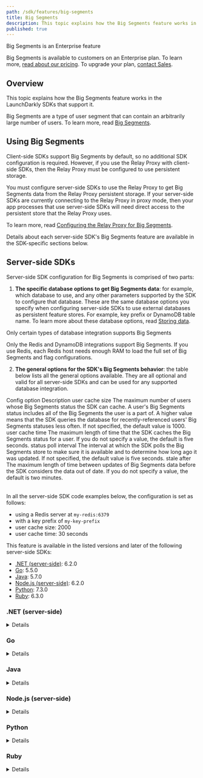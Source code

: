 ```yaml
---
path: /sdk/features/big-segments
title: Big Segments
description: This topic explains how the Big Segments feature works in the LaunchDarkly SDKs that support it.
published: true
---
```


<Callout intent="primary">
  <CalloutTitle>Big Segments is an Enterprise feature</CalloutTitle>
  <CalloutDescription>

Big Segments is available to customers on an Enterprise plan. To learn more, [read about our pricing](https://launchdarkly.com/pricing/). To upgrade your plan, [contact Sales](https://launchdarkly.com/contact-sales/).

  </CalloutDescription>
</Callout>

## Overview

This topic explains how the Big Segments feature works in the LaunchDarkly SDKs that support it.

Big Segments are a type of user segment that can contain an arbitrarily large number of users. To learn more, read [Big Segments](/home/users/big-segments).

## Using Big Segments

Client-side SDKs support Big Segments by default, so no additional SDK configuration is required. However, if you use the Relay Proxy with client-side SDKs, then the Relay Proxy must be configured to use persistent storage.

You must configure server-side SDKs to use the Relay Proxy to get Big Segments data from the Relay Proxy persistent storage. If your server-side SDKs are currently connecting to the Relay Proxy in proxy mode, then your app processes that use server-side SDKs will need direct access to the persistent store that the Relay Proxy uses.

To learn more, read [Configuring the Relay Proxy for Big Segments](/home/relay-proxy/deploying#configuring-the-relay-proxy-for-big-segments).

Details about each server-side SDK's Big Segments feature are available in the SDK-specific sections below.

## Server-side SDKs

Server-side SDK configuration for Big Segments is comprised of two parts:

1. **The specific database options to get Big Segments data**: for example, which database to use, and any other parameters supported by the SDK to configure that database. These are the same database options you specify when configuring server-side SDKs to use external databases as persistent feature stores. For example, key prefix or DynamoDB table name. To learn more about these database options, read [Storing data](/sdk/features/storing-data).

<Callout intent="alert">
<CalloutTitle>Only certain types of database integration supports Big Segments</CalloutTitle>
<CalloutDescription>

Only the Redis and DynamoDB integrations support Big Segments. If you use Redis, each Redis host needs enough RAM to load the full set of Big Segments and flag configurations.

</CalloutDescription>
</Callout>

2. **The general options for the SDK's Big Segments behavior**: the table below lists all the general options available. They are all optional and valid for all server-side SDKs and can be used for any supported database integration.

<Table>
  <TableHeader>
    <TableHeadCell>Config option</TableHeadCell>
    <TableHeadCell>Description</TableHeadCell>
  </TableHeader>
  <TableBody>
    <TableRow>
      <TableCell>
        user cache size
      </TableCell>
      <TableCell>
        The maximum number of users whose Big Segments status the SDK can cache. A user's Big Segments status includes all of the Big Segments the user is a part of. A higher value means that the SDK queries the database for recently-referenced users' Big Segments statuses less often. If not specified, the default value is 1000.
      </TableCell>
    </TableRow>
    <TableRow>
      <TableCell>
        user cache time
      </TableCell>
      <TableCell>
        The maximum length of time that the SDK caches the Big Segments status for a user. If you do not specify a value, the default is five seconds.
      </TableCell>
    </TableRow>
    <TableRow>
      <TableCell>
        status poll interval
      </TableCell>
      <TableCell>
        The interval at which the SDK polls the Big Segments store to make sure it is available and to determine how long ago it was updated. If not specified, the default value is five seconds.
      </TableCell>
    </TableRow>
    <TableRow>
      <TableCell>
        stale after
      </TableCell>
      <TableCell>
        The maximum length of time between updates of Big Segments data before the SDK considers the data out of date. If you do not specify a value, the default is two minutes.
      </TableCell>
    </TableRow>
  </TableBody>
</Table>

In all the server-side SDK code examples below, the configuration is set as follows:

* using a Redis server at `my-redis:6379`
* with a key prefix of `my-key-prefix`
* user cache size: 2000
* user cache time: 30 seconds

This feature is available in the listed versions and later of the following server-side SDKs:

* [.NET (server-side)](#net-server-side): 6.2.0
* [Go](#go): 5.5.0
* [Java](#java): 5.7.0
* [Node.js (server-side)](#nodejs-server-side): 6.2.0
* [Python](#python): 7.3.0
* [Ruby](#ruby): 6.3.0

### .NET (server-side)

<Details summary="Expand .NET (server-side) code sample">

Big Segments is available in version 6.2.0 and later:

<CodeTabs
  defaultValue="csharp"
  values={[
    { label: '.NET', value: 'csharp', },
  ]
  }>
  <CodeTabItem value="csharp">

```csharp
using LaunchDarkly.Sdk.Server;
using LaunchDarkly.Sdk.Server.Integrations;
var config = Configuration.Builder("my-sdk-key")
    .BigSegments(
        Components.BigSegments(
            Redis.DataStore()
                .HostAndPort("my-redis", 6379)
                .Prefix("my-key-prefix")
        )
        .UserCacheSize(2000)
        .UserCacheTime(TimeSpan.FromSeconds(30))
    )
    .Build();
var client = new LDClient(config);
```

  </CodeTabItem>
</CodeTabs>

To learn more about the available Big Segments configuration options, read [`BigSegmentsConfigurationBuilder`](https://launchdarkly.github.io/dotnet-server-sdk/api/LaunchDarkly.Sdk.Server.Integrations.BigSegmentsConfigurationBuilder.html).
</Details>

### Go

<Details summary="Expand Go code sample">

Big Segments is available in version 5.5.0 and later:

<CodeTabs
  defaultValue="go"
  values={[
    { label: 'Go', value: 'go', },
  ]
  }>
  <CodeTabItem value="go">

```go
import (
    ld "gopkg.in/launchdarkly/go-server-sdk.v5"
    "gopkg.in/launchdarkly/go-server-sdk.v5/ldcomponents"
    ldredis "github.com/launchdarkly/go-server-sdk-redis"
)

var config ld.Config
config.BigSegments = ldcomponents.BigSegments(
    ldredis.DataStore().
        HostAndPort("my-redis", 6379).
        Prefix("my-key-prefix"),
    ).
    UserCacheSize(2000).
    UserCacheTime(time.Second * 30)
client := ld.MakeCustomClient(sdkKey, config, waitTime)
```

  </CodeTabItem>
</CodeTabs>

To learn more about the available Big Segments configuration options, read [`BigSegmentsConfigurationBuilder`](https://pkg.go.dev/gopkg.in/launchdarkly/go-server-sdk.v5/ldcomponents#BigSegmentsConfigurationBuilder).
</Details>

### Java

<Details summary="Expand Java code sample">

Big Segments is available in version 5.7.0 and later:

<CodeTabs
  defaultValue="java"
  values={[
    { label: 'Java', value: 'java', },
  ]
  }>
  <CodeTabItem value="java">

```java
import com.launchdarkly.sdk.server.*;
import com.launchdarkly.sdk.server.integrations.*;

import java.net.URI;
import java.time.Duration;

LDConfig config = new LDConfig.Builder()
    .bigSegments(
        Components.bigSegments(
            Redis.dataStore()
                .uri(URI.create("redis://my-redis:6379"))
                .prefix("my-key-prefix")
        )
        .userCacheSize(2000)
        .userCacheTime(Duration.ofSeconds(30))
    )
    .build();
LDClient client = new LDClient(sdkKey, config);
```

  </CodeTabItem>
</CodeTabs>

To use either the Redis integration, as shown above, or the DynamoDB integration in the Java SDK, you must also install additional packages. To learn more, read [Using Redis as a persistent feature store](/sdk/features/storing-data/redis#java) and [Using DynamoDB as a persistent feature store](/sdk/features/storing-data/dynamodb#java).

To learn more about the available Big Segments configuration options, read [`BigSegmentsConfigurationBuilder`](https://launchdarkly.github.io/java-server-sdk/com/launchdarkly/sdk/server/integrations/BigSegmentsConfigurationBuilder.html).
</Details>

### Node.js (server-side)

<Details summary="Expand Node.js (server-side) code sample">

Big Segments is available in version 6.2.0 and later:

<CodeTabs
  defaultValue="js"
  values={[
    { label: 'JavaScript', value: 'js', },
    { label: 'TypeScript', value: 'ts', },
  ]
  }>
  <CodeTabItem value="js">

```js
const LaunchDarkly = require('launchdarkly-node-server-sdk');
const { RedisBigSegmentStore } = require('launchdarkly-node-server-sdk-redis');

const store = RedisBigSegmentStore({
  redisOpts: { url: 'redis://your-redis:6379' },
  prefix: 'your-key-prefix'
});

const config = {
  bigSegments: {
    store: store,
    userCacheSize: 2000,
    userCacheTime: 30
  }
};
const client = LaunchDarkly.init(sdkKey, config);
```

  </CodeTabItem>
  <CodeTabItem value="ts">

```ts
import * as LaunchDarkly from 'launchdarkly-node-server-sdk';
import { RedisBigSegmentStore } from 'launchdarkly-node-server-sdk-redis';

const store = RedisBigSegmentStore({
  redisOpts: { url: 'redis://your-redis:6379' },
  prefix: 'your-key-prefix'
});

const options: LaunchDarkly.LDOptions = {
  bigSegments: {
    store: store,
    userCacheSize: 2000,
    userCacheTime: 30
  }
};
const client = LaunchDarkly.init('YOUR_SDK_KEY', options);
```

  </CodeTabItem>
</CodeTabs>

To learn more about the available Big Segments configuration options, read [`LDBigSegmentsOptions`](https://launchdarkly.github.io/node-server-sdk/interfaces/_launchdarkly_node_server_sdk_.LDBigSegmentsOptions.html).
</Details>

### Python

<Details summary="Expand Python code sample">

Big Segments is available in version 7.3.0 and later:

<CodeTabs
  defaultValue="python"
  values={[
    { label: 'Python', value: 'python', }
  ]
  }>
  <CodeTabItem value="python">

```python
import ldclient
from ldclient.config import Config, BigSegmentsConfig
from ldclient.integrations import Redis

store = Redis.new_big_segment_store(
    url='redis://my-redis:6379',
    prefix='my-key-prefix')

config = Config(sdk_key, big_segments=BigSegmentsConfig(store=store))
ldclient.set_config(config)
client = ldclient.get()
```

  </CodeTabItem>
</CodeTabs>

To use either the Redis integration, as shown above, or the DynamoDB integration in the Python SDK, you must also install additional packages. To learn more, read [Using Redis as a persistent feature store](/sdk/features/storing-data/redis#python) and [Using DynamoDB as a persistent feature store](/sdk/features/storing-data/dynamodb#python).

To learn more about the available Big Segments configuration options, read [`BigSegmentsConfig`](https://launchdarkly-python-sdk.readthedocs.io/en/latest/api-main.html#ldclient.config.BigSegmentsConfig).
</Details>

### Ruby

<Details summary="Expand Ruby code sample">

Big Segments is available in version 6.3.0 and later:

<CodeTabs
  defaultValue="ruby"
  values={[
    { label: 'Ruby', value: 'ruby', }
  ]
  }>
  <CodeTabItem value="ruby">

```ruby
store = LaunchDarkly::Integrations::Redis.new_big_segment_store(
  redis_url: 'redis://my-redis:6379',
  prefix: 'my-key-prefix'
)

config = LaunchDarkly::Config.new(
  big_segments: LaunchDarkly::BigSegmentsConfig.new(store: store)
)

client = LaunchDarkly::LDClient.new(sdk_key, config)
```

  </CodeTabItem>
</CodeTabs>

To use either the Redis integration, as shown above, or the DynamoDB integration in the Ruby SDK, you must also install additional gems. To learn more, read [Using Redis as a persistent feature store](/sdk/features/storing-data/redis#ruby) and [Using DynamoDB as a persistent feature store](/sdk/features/storing-data/dynamodb#ruby).

To learn more about the available Big Segments configuration options, read [`BigSegmentsConfig`](https://launchdarkly.github.io/ruby-server-sdk/LaunchDarkly/BigSegmentsConfig.html).
</Details>
